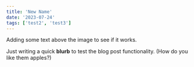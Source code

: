 ```yaml
---
title: 'New Name'
date: '2023-07-24'
tags: ['test2', 'test3']
---
```


Adding some text above the image to see if it works.

<CustomImage
  src='https://raw.githubusercontent.com/johnnyrwest/johnnyrwest-music-blog/main/images/golden-gate.jpg'
  alt='Johnny at Golden Gate'
/>

Just writing a quick **blurb** to test the blog post functionality.
(How do you like them apples?)
